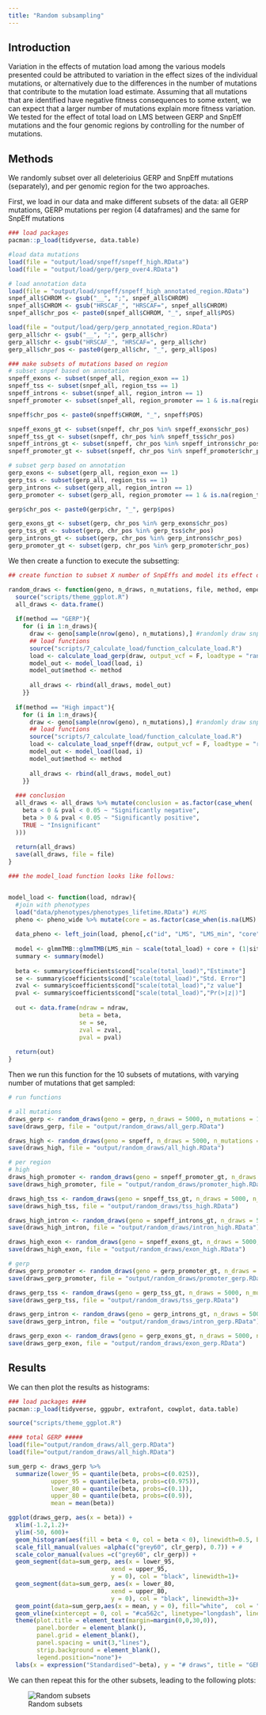 ```yaml
---
title: "Random subsampling"
---
```


## Introduction

Variation in the effects of mutation load among the various models presented could be attributed to variation in the effect sizes of the individual mutations, or alternatively due to the differences in the number of mutations that contribute to the mutation load estimate. Assuming that all mutations that are identified have negative fitness consequences to some extent, we can expect that a larger number of mutations explain more fitness variation. We tested for the effect of total load on LMS between GERP and SnpEff mutations and the four genomic regions by controlling for the number of mutations. 

## Methods

We randomly subset over all deleterioius GERP and SnpEff mutations (separately), and per genomic region for the two approaches.

First, we load in our data and make different subsets of the data: all GERP mutations, GERP mutations per region (4 dataframes) and the same for SnpEff mutations

```r
### load packages
pacman::p_load(tidyverse, data.table)

#load data mutations
load(file = "output/load/snpeff/snpeff_high.RData")
load(file = "output/load/gerp/gerp_over4.RData")

# load annotation data
load(file = "output/load/snpeff/snpeff_high_annotated_region.RData")
snpef_all$CHROM <- gsub("__", ";", snpef_all$CHROM)
snpef_all$CHROM <- gsub("HRSCAF_", "HRSCAF=", snpef_all$CHROM)
snpef_all$chr_pos <- paste0(snpef_all$CHROM, "_", snpef_all$POS)

load(file = "output/load/gerp/gerp_annotated_region.RData")
gerp_all$chr <- gsub("__", ";", gerp_all$chr)
gerp_all$chr <- gsub("HRSCAF_", "HRSCAF=", gerp_all$chr)
gerp_all$chr_pos <- paste0(gerp_all$chr, "_", gerp_all$pos)

### make subsets of mutations based on region
# subset snpef based on annotation
snpeff_exons <- subset(snpef_all, region_exon == 1)
snpeff_tss <- subset(snpef_all, region_tss == 1)
snpeff_introns <- subset(snpef_all, region_intron == 1)
snpeff_promoter <- subset(snpef_all, region_promoter == 1 & is.na(region_tss))

snpeff$chr_pos <- paste0(snpeff$CHROM, "_", snpeff$POS)

snpeff_exons_gt <- subset(snpeff, chr_pos %in% snpeff_exons$chr_pos)
snpeff_tss_gt <- subset(snpeff, chr_pos %in% snpeff_tss$chr_pos)
snpeff_introns_gt <- subset(snpeff, chr_pos %in% snpeff_introns$chr_pos)
snpeff_promoter_gt <- subset(snpeff, chr_pos %in% snpeff_promoter$chr_pos)

# subset gerp based on annotation
gerp_exons <- subset(gerp_all, region_exon == 1)
gerp_tss <- subset(gerp_all, region_tss == 1)
gerp_introns <- subset(gerp_all, region_intron == 1)
gerp_promoter <- subset(gerp_all, region_promoter == 1 & is.na(region_tss))

gerp$chr_pos <- paste0(gerp$chr, "_", gerp$pos)

gerp_exons_gt <- subset(gerp, chr_pos %in% gerp_exons$chr_pos)
gerp_tss_gt <- subset(gerp, chr_pos %in% gerp_tss$chr_pos)
gerp_introns_gt <- subset(gerp, chr_pos %in% gerp_introns$chr_pos)
gerp_promoter_gt <- subset(gerp, chr_pos %in% gerp_promoter$chr_pos)

```

We then create a function to execute the subsetting:

```r
## create function to subset X number of SnpEffs and model its effect on fitness

random_draws <- function(geno, n_draws, n_mutations, file, method, emperical_beta){
  source("scripts/theme_ggplot.R")
  all_draws <- data.frame()
  
  if(method == "GERP"){
    for (i in 1:n_draws){
      draw <- geno[sample(nrow(geno), n_mutations),] #randomly draw snps
      ## load functions
      source("scripts/7_calculate_load/function_calculate_load.R")
      load <- calculate_load_gerp(draw, output_vcf = F, loadtype = "random_draw") #calculate load
      model_out <- model_load(load, i)
      model_out$method <- method
      
      all_draws <- rbind(all_draws, model_out)
    }}
  
  if(method == "High impact"){
    for (i in 1:n_draws){
      draw <- geno[sample(nrow(geno), n_mutations),] #randomly draw snps
      ## load functions
      source("scripts/7_calculate_load/function_calculate_load.R")
      load <- calculate_load_snpeff(draw, output_vcf = F, loadtype = "random_draw") #calculate load
      model_out <- model_load(load, i)
      model_out$method <- method
      
      all_draws <- rbind(all_draws, model_out)
    }}
  
  ### conclusion
  all_draws <- all_draws %>% mutate(conclusion = as.factor(case_when(
    beta < 0 & pval < 0.05 ~ "Significantly negative",
    beta > 0 & pval < 0.05 ~ "Significantly positive",
    TRUE ~ "Insignificant"
  )))
  
  return(all_draws)
  save(all_draws, file = file)
}

### the model_load function looks like follows:


model_load <- function(load, ndraw){
  #join with phenotypes
  load("data/phenotypes/phenotypes_lifetime.RData") #LMS
  pheno <- pheno_wide %>% mutate(core = as.factor(case_when(is.na(LMS) ~ "no core", !is.na(LMS) ~ "core")))
  
  data_pheno <- left_join(load, pheno[,c("id", "LMS", "LMS_min", "core", "site", "born")], by = "id")
  
  model <- glmmTMB::glmmTMB(LMS_min ~ scale(total_load) + core + (1|site), family = "poisson", ziformula = ~1, data = data_pheno)
  summary <- summary(model)
  
  beta <- summary$coefficients$cond["scale(total_load)","Estimate"]
  se <- summary$coefficients$cond["scale(total_load)","Std. Error"]
  zval <- summary$coefficients$cond["scale(total_load)","z value"]
  pval <- summary$coefficients$cond["scale(total_load)","Pr(>|z|)"]
  
  out <- data.frame(ndraw = ndraw, 
                    beta = beta,
                    se = se,
                    zval = zval,
                    pval = pval)
  
  return(out)
}

```

Then we run this function for the 10 subsets of mutations, with varying number of mutations that get sampled:

```r
# run functions

# all mutations
draws_gerp <- random_draws(geno = gerp, n_draws = 5000, n_mutations = 1000, file = "output/random_draws/all_gerp.RData", method="GERP", emperical_beta = -0.21)
save(draws_gerp, file = "output/random_draws/all_gerp.RData")

draws_high <- random_draws(geno = snpeff, n_draws = 5000, n_mutations = 1000, file = "output/random_draws/all_high.RData", method = "High impact", emperical_beta = -0.07)
save(draws_high, file = "output/random_draws/all_high.RData")

# per region
# high
draws_high_promoter <- random_draws(geno = snpeff_promoter_gt, n_draws = 5000, n_mutations = 500, file = "results/random_draws/promoter_high.RData", method = "High impact", emperical_beta = 0)
save(draws_high_promoter, file = "output/random_draws/promoter_high.RData")

draws_high_tss <- random_draws(geno = snpeff_tss_gt, n_draws = 5000, n_mutations = 500, file = "results/random_draws/tss_high.RData", method = "High impact", emperical_beta = 0)
save(draws_high_tss, file = "output/random_draws/tss_high.RData")

draws_high_intron <- random_draws(geno = snpeff_introns_gt, n_draws = 5000, n_mutations = 500, file = "results/random_draws/intron_high.RData", method = "High impact", emperical_beta = 0)
save(draws_high_intron, file = "output/random_draws/intron_high.RData")

draws_high_exon <- random_draws(geno = snpeff_exons_gt, n_draws = 5000, n_mutations = 500, file = "results/random_draws/exon_high.RData", method = "High impact", emperical_beta = 0)
save(draws_high_exon, file = "output/random_draws/exon_high.RData")

# gerp
draws_gerp_promoter <- random_draws(geno = gerp_promoter_gt, n_draws = 5000, n_mutations = 500, file = "results/random_draws/promoter_gerp.RData", method = "GERP", emperical_beta = 0)
save(draws_gerp_promoter, file = "output/random_draws/promoter_gerp.RData")

draws_gerp_tss <- random_draws(geno = gerp_tss_gt, n_draws = 5000, n_mutations = 500, file = "results/random_draws/tss_gerp.RData", method = "GERP", emperical_beta = 0)
save(draws_gerp_tss, file = "output/random_draws/tss_gerp.RData")

draws_gerp_intron <- random_draws(geno = gerp_introns_gt, n_draws = 5000, n_mutations = 500, file = "results/random_draws/intron_gerp.RData", method = "GERP", emperical_beta = 0)
save(draws_gerp_intron, file = "output/random_draws/intron_gerp.RData")

draws_gerp_exon <- random_draws(geno = gerp_exons_gt, n_draws = 5000, n_mutations = 500, file = "results/random_draws/exon_gerp.RData", method = "GERP", emperical_beta = 0)
save(draws_gerp_exon, file = "output/random_draws/exon_gerp.RData")
```


## Results

We can then plot the results as histograms:

```r
### load packages ####
pacman::p_load(tidyverse, ggpubr, extrafont, cowplot, data.table)

source("scripts/theme_ggplot.R")

#### total GERP #####
load(file="output/random_draws/all_gerp.RData")
load(file="output/random_draws/all_high.RData")

sum_gerp <- draws_gerp %>%
  summarize(lower_95 = quantile(beta, probs=c(0.025)),
            upper_95 = quantile(beta, probs=c(0.975)),
            lower_80 = quantile(beta, probs=c(0.1)),
            upper_80 = quantile(beta, probs=c(0.9)),
            mean = mean(beta))

ggplot(draws_gerp, aes(x = beta)) + 
  xlim(-1.2,1.2)+
  ylim(-50, 600)+
  geom_histogram(aes(fill = beta < 0, col = beta < 0), linewidth=0.5, bins=40)+
  scale_fill_manual(values =alpha(c("grey60", clr_gerp), 0.7)) + #
  scale_color_manual(values =c("grey60", clr_gerp)) +
  geom_segment(data=sum_gerp, aes(x = lower_95, 
                             xend = upper_95, 
                             y = 0), col = "black", linewidth=1)+
  geom_segment(data=sum_gerp, aes(x = lower_80, 
                             xend = upper_80, 
                             y = 0), col = "black", linewidth=3)+
  geom_point(data=sum_gerp,aes(x = mean, y = 0), fill="white",  col = "black", shape=21, size = 6)+
  geom_vline(xintercept = 0, col = "#ca562c", linetype="longdash", linewidth=0.6)+
  theme(plot.title = element_text(margin=margin(0,0,30,0)),
        panel.border = element_blank(),
        panel.grid = element_blank(),
        panel.spacing = unit(3,"lines"),
        strip.background = element_blank(),
        legend.position="none")+
  labs(x = expression("Standardised"~beta), y = "# draws", title = "GERP") -> total_gerp

```

We can then repeat this for the other subsets, leading to the following plots:

![Random subsets](../plots/sup/fig_random_draws.png)